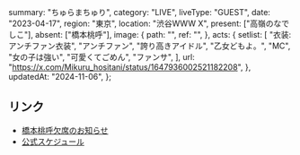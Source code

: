   summary: "ちゅらまちゅり",
  category: "LIVE",
  liveType: "GUEST",
  date: "2023-04-17",
  region: "東京",
  location: "渋谷WWW X",
  present: ["高嶺のなでしこ"],
  absent: ["橋本桃呼"],
  image: {
    path: "",
    ref: "",
  },
  acts: {
    setlist: [
      "衣装:アンチファン衣装",
      "アンチファン",
      "誇り高きアイドル",
      "乙女どもよ。",
      "MC",
      "女の子は強い",
      "可愛くてごめん",
      "ファンサ",
    ],
    url: "https://x.com/Mikuru_hositani/status/1647936002521182208",
  },
  updatedAt: "2024-11-06",
};

## リンク

- [橋本桃呼欠席のお知らせ](https://takanenonadeshiko.jp/?p=952)
- [公式スケジュール](https://takanenonadeshiko.jp/?p=770)
